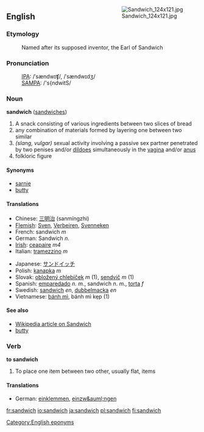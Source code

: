 <div style="float:right; margin: 0 0 1em 1em;">[[Image:Sandwich_124x121.jpg]]</div>
==English==
===Etymology===
:Named after its supposed inventor, the Earl of Sandwich

===Pronunciation===
:[[IPA]]: /ˈsændwɪʧ/, /ˈsændwɪdʒ/
:[[SAMPA]]: /'s{ndwitS/

===Noun===
'''sandwich''' ([[sandwiches]])

#A snack consisting of various ingredients between two slices of bread
#any combination of materials formed by layering one between two similar
#''(slang, vulgar)'' sexual activity involving a passive sex partner penetrated by two penises and/or [[dildo]]es simultaneously in the [[vagina]] and/or [[anus]]
#folkloric figure

====Synonyms====
<!-- Australian slang "sanga" or "sanger" - need to check -->
*[[sarnie]]
*[[butty]]

====Translations====
{{top}}
*Chinese: [[三明治]] (sanmíngzhi)
*[[Flemish]]: [[Sven]], [[Verbeiren]], [[Svenneken]]
*French: sandwich ''m''
*German: Sandwich ''n.''
*[[Irish]]: [[ceapaire]] ''m4''
*Italian: [[tramezzino]] ''m''
{{mid}}
*Japanese: [[サンドイッチ]]
*Polish: [[kanapka]] ''m''
*Slovak: [[obložený chlebíček]] ''m'' (1), [[sendvič]] ''m'' (1)
*Spanish: [[emparedado]] ''n.'' ''m.'', sandwich ''n''. ''m.'', [[torta]] ''f''
*Swedish: [[sandwich]] ''en'', [[dubbelmacka]] ''en''
*Vietnamese: [[bánh mì]], bánh mì kẹp (1)
{{bottom}}

====See also====
*[[:w:sandwich|Wikipedia article on Sandwich]]
*[[butty]]

===Verb===
'''to sandwich'''
#To place one item between two other, usually flat, items

====Translations====
*German: [[einklemmen]], [[einzw&auml;ngen]]

[[Category:English eponyms]]

[[fr:sandwich]]
[[io:sandwich]]
[[ja:sandwich]]
[[pl:sandwich]]
[[fi:sandwich]]